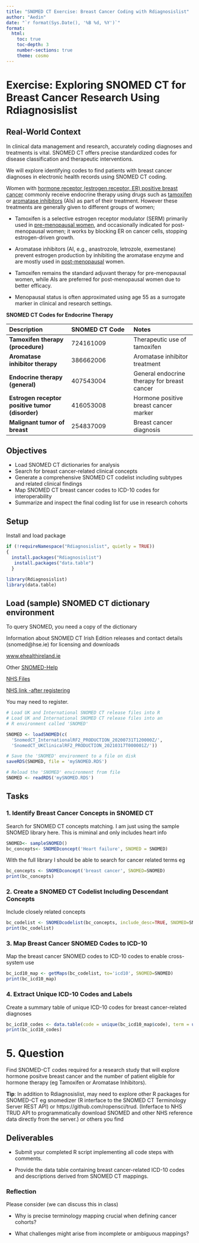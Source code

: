 ```yaml
---
title: "SNOMED CT Exercise: Breast Cancer Coding with Rdiagnosislist"
author: "Aedin"
date: "`r format(Sys.Date(), '%B %d, %Y')`"
format: 
  html: 
    toc: true
    toc-depth: 3
    number-sections: true
    theme: cosmo
---
```


# Exercise: Exploring SNOMED CT for Breast Cancer Research Using Rdiagnosislist

## Real-World Context

In clinical data management and research, accurately coding diagnoses and treatments is vital. SNOMED CT offers precise standardized codes for disease classification and therapeutic interventions.

We will explore identifying codes to find patients with breast cancer diagnoses in electronic health records using SNOMED CT coding.

Women with [hormone receptor (estrogen receptor, ER) positive breast cancer]{.underline} commonly receive endocrine therapy using drugs such as [tamoxifen]{.underline} or [aromatase inhibitors]{.underline} (AIs) as part of their treatment. However these treatments are generally given to different groups of women;

-   Tamoxifen is a selective estrogen receptor modulator (SERM) primarily used in [pre-menopausal women]{.underline}, and occasionally indicated for post-menopausal women; it works by blocking ER on cancer cells, stopping estrogen-driven growth.

-   Aromatase inhibitors (AI, e.g., anastrozole, letrozole, exemestane) prevent estrogen production by inhibiting the aromatase enzyme and are mostly used in [post-menopausal]{.underline} women.

-   Tamoxifen remains the standard adjuvant therapy for pre-menopausal women, while AIs are preferred for post-menopausal women due to better efficacy.

-   Menopausal status is often approximated using age 55 as a surrogate marker in clinical and research settings.

**SNOMED CT Codes for Endocrine Therapy**

| **Description** | **SNOMED CT Code** | **Notes** |
|:---|:---|:---|
| **Tamoxifen therapy (procedure)** | 724161009 | Therapeutic use of tamoxifen |
| **Aromatase inhibitor therapy** | 386662006 | Aromatase inhibitor treatment |
| **Endocrine therapy (general)** | 407543004 | General endocrine therapy for breast cancer |
| **Estrogen receptor positive tumor (disorder)** | 416053008 | Hormone positive breast cancer marker |
| **Malignant tumor of breast** | 254837009 | Breast cancer diagnosis |

## Objectives

-   Load SNOMED CT dictionaries for analysis
-   Search for breast cancer-related clinical concepts
-   Generate a comprehensive SNOMED CT codelist including subtypes and related clinical findings
-   Map SNOMED CT breast cancer codes to ICD-10 codes for interoperability
-   Summarize and inspect the final coding list for use in research cohorts

## Setup

Install and load package

```r
if (!requireNamespace("Rdiagnosislist", quietly = TRUE)) 
{ 
  install.packages("Rdiagnosislist") 
   install.packages("data.table") 
  } 

library(Rdiagnosislist) 
library(data.table)


```

## Load (sample) SNOMED CT dictionary environment

To query SNOMED, you need a copy of the dictionary

Information about SNOMED CT Irish Edition releases and contact details (snomed\@hse.ie) for licensing and downloads

[www.ehealthireland.ie](https://www.ehealthireland.ie/technology-and-transformation-functions/chief-data-and-analytics-office-cdao/standards-and-terminologies/snomed-ct/)

Other [SNOMED-Help](https://static-web.snomedtools.org/html/migrate.html)

[NHS Files](https://isd.digital.nhs.uk/trud/user/guest/group/0/home)

[NHS link -after registering](https://isd.digital.nhs.uk/trud/users/authenticated/filters/0/categories/26/items/101/releases)

You may need to register.

```r
# Load UK and International SNOMED CT release files into R
# Load UK and International SNOMED CT release files into an
# R environment called 'SNOMED'

SNOMED <- loadSNOMED(c(
  'SnomedCT_InternationalRF2_PRODUCTION_20200731T120000Z/',
  'SnomedCT_UKClinicalRF2_PRODUCTION_20210317T000001Z/'))

# Save the 'SNOMED' environment to a file on disk
saveRDS(SNOMED, file = 'mySNOMED.RDS')

# Reload the 'SNOMED' environment from file
SNOMED <- readRDS('mySNOMED.RDS')
```

## Tasks

### 1. Identify Breast Cancer Concepts in SNOMED CT

Search for SNOMED CT concepts matching. I am just using the sample SNOMED library here. This is miminal and only includes heart info

```r
SNOMED<- sampleSNOMED()
bc_concepts<- SNOMEDconcept('Heart failure', SNOMED = SNOMED)
```

With the full library I should be able to search for cancer related terms eg

```r
bc_concepts <- SNOMEDconcept('breast cancer', SNOMED=SNOMED)
print(bc_concepts)
```

### 2. Create a SNOMED CT Codelist Including Descendant Concepts

Include closely related concepts

```r
bc_codelist <- SNOMEDcodelist(bc_concepts, include_desc=TRUE, SNOMED=SNOMED)
print(bc_codelist)
```

### 3. Map Breast Cancer SNOMED Codes to ICD-10

Map the breast cancer SNOMED codes to ICD-10 codes to enable cross-system use

```r
bc_icd10_map <- getMaps(bc_codelist, to='icd10', SNOMED=SNOMED)
print(bc_icd10_map)
```

### 4. Extract Unique ICD-10 Codes and Labels

Create a summary table of unique ICD-10 codes for breast cancer-related diagnoses

```r
bc_icd10_codes <- data.table(code = unique(bc_icd10_map$code), term = unique(bc_icd10_map$term))
print(bc_icd10_codes)
```

# 5. Question

Find SNOMED-CT codes required for a research study that will explore hormone positve breast cancer and the number of patient eligible for hormone therapy (eg Tamoxifen or Aromatase Inhibitors).

**Tip**: In addition to Rdiagnosislist, may need to explore other R packages for SNOMED-CT eg snomedizer (R interface to the SNOMED CT Terminology Server REST API) or https://github.com/ropensci/trud. (Inferface to NHS TRUD API to programmatically download SNOMED and other NHS reference data directly from the server.) or others you find

## Deliverables

-   Submit your completed R script implementing all code steps with comments.

-   Provide the data table containing breast cancer-related ICD-10 codes and descriptions derived from SNOMED CT mappings.

### Reflection 

Please consider (we can discuss this in class)

-   Why is precise terminology mapping crucial when defining cancer cohorts?

-   What challenges might arise from incomplete or ambiguous mappings?
